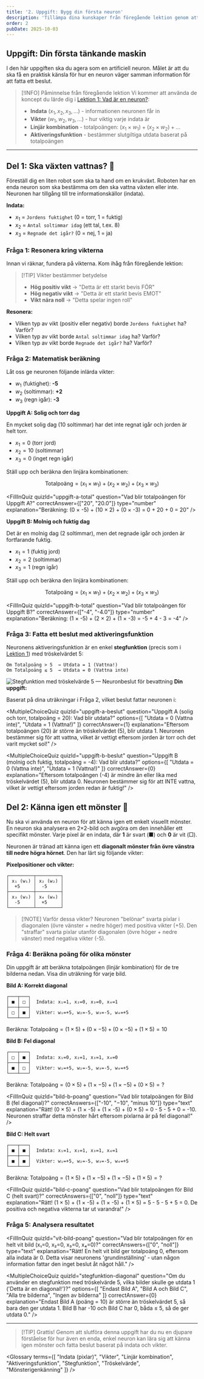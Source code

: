 ```yaml
---
title: '2. Uppgift: Bygg din första neuron'
description: 'Tillämpa dina kunskaper från föregående lektion genom att räkna och resonera kring hur en artificiell neuron fattar beslut i praktiska exempel.'
order: 2
pubDate: 2025-10-03
---
```



## Uppgift: Din första tänkande maskin

I den här uppgiften ska du agera som en artificiell neuron. Målet är att du ska få en praktisk känsla för hur en neuron väger samman information för att fatta ett beslut. 

> [!INFO] Påminnelse från föregående lektion
> Vi kommer att använda de koncept du lärde dig i [Lektion 1: Vad är en neuron?](./1-vad-ar-en-neuron):
> - **Indata** ($x_1, x_2, x_3, ...$) - informationen neuronen får in
> - **Vikter** ($w_1, w_2, w_3, ...$) - hur viktig varje indata är
> - **Linjär kombination** - totalpoängen: $(x_1 \times w_1) + (x_2 \times w_2) + ...$
> - **Aktiveringsfunktion** - bestämmer slutgiltiga utdata baserat på totalpoängen

---

## Del 1: Ska växten vattnas? 🌱

Föreställ dig en liten robot som ska ta hand om en krukväxt. Roboten har en enda neuron som ska bestämma om den ska vattna växten eller inte. Neuronen har tillgång till tre informationskällor (indata).

**Indata:**
- $x_1$ = `Jordens fuktighet` (0 = torr, 1 = fuktig)
- $x_2$ = `Antal soltimmar idag` (ett tal, t.ex. 8)
- $x_3$ = `Regnade det igår?` (0 = nej, 1 = ja)

### Fråga 1: Resonera kring vikterna

Innan vi räknar, fundera på vikterna. Kom ihåg från föregående lektion:

> [!TIP] Vikter bestämmer betydelse
> - **Hög positiv vikt** → "Detta är ett starkt bevis FÖR"
> - **Hög negativ vikt** → "Detta är ett starkt bevis EMOT"
> - **Vikt nära noll** → "Detta spelar ingen roll"

**Resonera:**
- Vilken typ av vikt (positiv eller negativ) borde `Jordens fuktighet` ha? Varför?
- Vilken typ av vikt borde `Antal soltimmar idag` ha? Varför?
- Vilken typ av vikt borde `Regnade det igår?` ha? Varför?

### Fråga 2: Matematisk beräkning

Låt oss ge neuronen följande inlärda vikter:
- $w_1$ (fuktighet): **-5**
- $w_2$ (soltimmar): **+2**
- $w_3$ (regn igår): **-3**

**Uppgift A: Solig och torr dag**

En mycket solig dag (10 soltimmar) har det inte regnat igår och jorden är helt torr.

- $x_1 = 0$ (torr jord)
- $x_2 = 10$ (soltimmar)
- $x_3 = 0$ (inget regn igår)

Ställ upp och beräkna den linjära kombinationen:

$$
\text{Totalpoäng} = (x_1 \times w_1) + (x_2 \times w_2) + (x_3 \times w_3)
$$

<FillInQuiz 
  quizId="uppgift-a-total"
  question="Vad blir totalpoängen för Uppgift A?"
  correctAnswer={["20", "20.0"]}
  type="number"
  explanation="Beräkning: (0 × -5) + (10 × 2) + (0 × -3) = 0 + 20 + 0 = 20"
/>

**Uppgift B: Molnig och fuktig dag**

Det är en molnig dag (2 soltimmar), men det regnade igår och jorden är fortfarande fuktig.

- $x_1 = 1$ (fuktig jord)
- $x_2 = 2$ (soltimmar)
- $x_3 = 1$ (regn igår)

Ställ upp och beräkna den linjära kombinationen:

$$
\text{Totalpoäng} = (x_1 \times w_1) + (x_2 \times w_2) + (x_3 \times w_3)
$$

<FillInQuiz 
  quizId="uppgift-b-total"
  question="Vad blir totalpoängen för Uppgift B?"
  correctAnswer={["-4", "-4.0"]}
  type="number"
  explanation="Beräkning: (1 × -5) + (2 × 2) + (1 × -3) = -5 + 4 - 3 = -4"
/>

### Fråga 3: Fatta ett beslut med aktiveringsfunktion

Neuronens aktiveringsfunktion är en enkel **stegfunktion** (precis som i [Lektion 1](./1-vad-ar-en-neuron#vanliga-aktiveringsfunktioner)) med tröskelvärdet 5:

```
Om Totalpoäng > 5  → Utdata = 1 (Vattna!)
Om Totalpoäng ≤ 5  → Utdata = 0 (Vattna inte)
```

![Stegfunktion med tröskelvärde 5 — Neuronbeslut för bevattning](../../../assets/images/step_function.png)
**Din uppgift:**

Baserat på dina uträkningar i Fråga 2, vilket beslut fattar neuronen i:

<MultipleChoiceQuiz 
  quizId="uppgift-a-beslut"
  question="Uppgift A (solig och torr, totalpoäng = 20): Vad blir utdata?"
  options={[
    "Utdata = 0 (Vattna inte)",
    "Utdata = 1 (Vattna!)"
  ]}
  correctAnswer={1}
  explanation="Eftersom totalpoängen (20) är större än tröskelvärdet (5), blir utdata 1. Neuronen bestämmer sig för att vattna, vilket är vettigt eftersom jorden är torr och det varit mycket sol!"
/>

<MultipleChoiceQuiz 
  quizId="uppgift-b-beslut"
  question="Uppgift B (molnig och fuktig, totalpoäng = -4): Vad blir utdata?"
  options={[
    "Utdata = 0 (Vattna inte)",
    "Utdata = 1 (Vattna!)"
  ]}
  correctAnswer={0}
  explanation="Eftersom totalpoängen (-4) är mindre än eller lika med tröskelvärdet (5), blir utdata 0. Neuronen bestämmer sig för att INTE vattna, vilket är vettigt eftersom jorden redan är fuktig!"
/>

## Del 2: Känna igen ett mönster 🔲

Nu ska vi använda en neuron för att känna igen ett enkelt visuellt mönster. En neuron ska analysera en 2×2-bild och avgöra om den innehåller ett specifikt mönster. Varje pixel är en indata, där **1** är svart (■) och **0** är vit (□).

Neuronen är tränad att känna igen ett **diagonalt mönster från övre vänstra till nedre högra hörnet**. Den har lärt sig följande vikter:

**Pixelpositioner och vikter:**

```
┌─────────┬─────────┐
│ x₁ (w₁) │ x₂ (w₂) │
│  +5     │  -5     │
├─────────┼─────────┤
│ x₃ (w₃) │ x₄ (w₄) │
│  -5     │  +5     │
└─────────┴─────────┘
```

> [!NOTE] Varför dessa vikter?
> Neuronen "belönar" svarta pixlar i diagonalen (övre vänster + nedre höger) med positiva vikter (+5).
> Den "straffar" svarta pixlar utanför diagonalen (övre höger + nedre vänster) med negativa vikter (-5).

### Fråga 4: Beräkna poäng för olika mönster

Din uppgift är att beräkna totalpoängen (linjär kombination) för de tre bilderna nedan. Visa din uträkning för varje bild.

**Bild A: Korrekt diagonal**

```
┌───┬───┐
│ ■ │ □ │  Indata: x₁=1, x₂=0, x₃=0, x₄=1
├───┼───┤
│ □ │ ■ │  Vikter: w₁=+5, w₂=-5, w₃=-5, w₄=+5
└───┴───┘
```

Beräkna: $\text{Totalpoäng} = (1 \times 5) + (0 \times -5) + (0 \times -5) + (1 \times 5) = \text{10}$

**Bild B: Fel diagonal**

```
┌───┬───┐
│ □ │ ■ │  Indata: x₁=0, x₂=1, x₃=1, x₄=0
├───┼───┤
│ ■ │ □ │  Vikter: w₁=+5, w₂=-5, w₃=-5, w₄=+5
└───┴───┘
```

Beräkna: $\text{Totalpoäng} = (0 \times 5) + (1 \times -5) + (1 \times -5) + (0 \times 5) = ?$

<FillInQuiz 
  quizId="bild-b-poang"
  question="Vad blir totalpoängen för Bild B (fel diagonal)?"
  correctAnswers={["-10", "−10", "minus 10"]}
  type="text"
  explanation="Rätt! (0 × 5) + (1 × -5) + (1 × -5) + (0 × 5) = 0 - 5 - 5 + 0 = -10. Neuronen straffar detta mönster hårt eftersom pixlarna är på fel diagonal!"
/>

**Bild C: Helt svart**

```
┌───┬───┐
│ ■ │ ■ │  Indata: x₁=1, x₂=1, x₃=1, x₄=1
├───┼───┤
│ ■ │ ■ │  Vikter: w₁=+5, w₂=-5, w₃=-5, w₄=+5
└───┴───┘
```

Beräkna: $\text{Totalpoäng} = (1 \times 5) + (1 \times -5) + (1 \times -5) + (1 \times 5) = ?$

<FillInQuiz 
  quizId="bild-c-poang"
  question="Vad blir totalpoängen för Bild C (helt svart)?"
  correctAnswers={["0", "noll"]}
  type="text"
  explanation="Rätt! (1 × 5) + (1 × -5) + (1 × -5) + (1 × 5) = 5 - 5 - 5 + 5 = 0. De positiva och negativa vikterna tar ut varandra!"
/>

### Fråga 5: Analysera resultatet

<FillInQuiz 
  quizId="analys-hogst"
  question="Vilken bild fick högst poäng? Varför var det väntat, med tanke på neuronens vikter?"
  freeResponse={true}
  explanation="Bild A fick högst poäng (10). Detta var väntat eftersom neuronen är tränad att känna igen diagonalen från övre vänster till nedre höger. Bild A har exakt detta mönster, och de positiva vikterna (+5) belönar de svarta pixlarna i diagonalen."
  hint="Tänk på vilka pixlar som har positiva vikter."
/>

<FillInQuiz 
  quizId="analys-lagst"
  question="Vilken bild fick lägst poäng? Förklara varför neuronens vikter 'straffade' just det mönstret så hårt."
  freeResponse={true}
  explanation="Bild B fick lägst poäng (-10). Neuronen straffade detta mönster hårt eftersom det har fel diagonal (övre höger till nedre vänster). De svarta pixlarna hamnar på positioner med negativa vikter (-5), vilket ger en mycket låg totalpoäng."
  hint="Vilken bild har svarta pixlar på positioner med negativa vikter?"
/>

<FillInQuiz 
  quizId="vit-bild-poang"
  question="Vad blir totalpoängen för en helt vit bild (x₁=0, x₂=0, x₃=0, x₄=0)?"
  correctAnswers={["0", "noll"]}
  type="text"
  explanation="Rätt! En helt vit bild ger totalpoäng 0, eftersom alla indata är 0. Detta visar neuronens 'grundinställning' - utan någon information fattar den inget beslut åt något håll."
/>

<MultipleChoiceQuiz 
  quizId="stegfunktion-diagonal"
  question="Om du använder en stegfunktion med tröskelvärde 5, vilka bilder skulle ge utdata 1 ('Detta är en diagonal!')?"
  options={[
    "Endast Bild A",
    "Bild A och Bild C",
    "Alla tre bilderna",
    "Ingen av bilderna"
  ]}
  correctAnswer={0}
  explanation="Endast Bild A (poäng = 10) är större än tröskelvärdet 5, så bara den ger utdata 1. Bild B har -10 och Bild C har 0, båda ≤ 5, så de ger utdata 0."
/>

---

> [!TIP] Grattis!
> Genom att slutföra denna uppgift har du nu en djupare förståelse för hur även en enda, enkel neuron kan lära sig att känna igen mönster och fatta beslut baserat på indata och vikter.

<Glossary 
  terms={[
    "Indata (pixlar)",
    "Vikter",
    "Linjär kombination",
    "Aktiveringsfunktion",
    "Stegfunktion",
    "Tröskelvärde",
    "Mönsterigenkänning"
  ]}
/>
